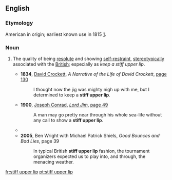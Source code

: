 ==English==
{{wikipedia}}

===Etymology===
American in origin; earliest known use in 1815 [http://books.google.com/books?id=mZASAAAAIAAJ&pg=PA509&dq=%22stiff+upper+lip%22].

===Noun===
{{en-noun|-|sg=[[stiff]] [[upper]] [[lip]]}}

# {{idiom}} The quality of being [[resolute]] and showing [[self-restraint]], [[stereotypical]]ly associated with the [[British]]; especially as ''keep a stiff upper lip''.
#*'''1834''', [[w:Davy Crockett|David Crockett]], ''A Narrative of the Life of David Crockett'', [http://books.google.com/books?id=NjYDAAAAYAAJ&pg=PA130&dq=%22stiff+upper+lip%22 page 130]
#*:I thought now the jig was mighty nigh up with me, but I determined to keep a '''stiff upper lip'''.
#*'''1900''', [[w:Joseph Conrad|Joseph Conrad]], ''[[s:Lord Jim|Lord Jim]]'', [http://books.google.com/books?id=fPoLAAAAYAAJ&pg=PA49&dq=%22stiff+upper+lip%22 page 49]
#*:A man may go pretty near through his whole sea-life without any call to show a '''stiff upper lip'''.
#* {{RQ:Wodehouse Offing|II and XV|[...] Jeeves came in, bowler hat in hand, to say goodbye. A solemn moment, taxing our self-control to the utmost. However, we both '''kept the <!--sic-->upper lip stiff''', and after we had kidded back and forth for a while he started to withdraw. [...]<!--ch. XV--> He poked his head round the tree as I arrived, and when I waved a cheery hand at him, waved a fairly cheery hand at me. Though I only caught a glimpse of him, I could see that his '''upper lip was stiff'''.}}
#*'''2005''', Ben Wright with Michael Patrick Shiels, ''Good Bounces and Bad Lies'', page 39
#*:In typical British '''stiff upper lip''' fashion, the tournament organizers expected us to play into, and through, the menacing weather.

[[fr:stiff upper lip]]
[[pt:stiff upper lip]]